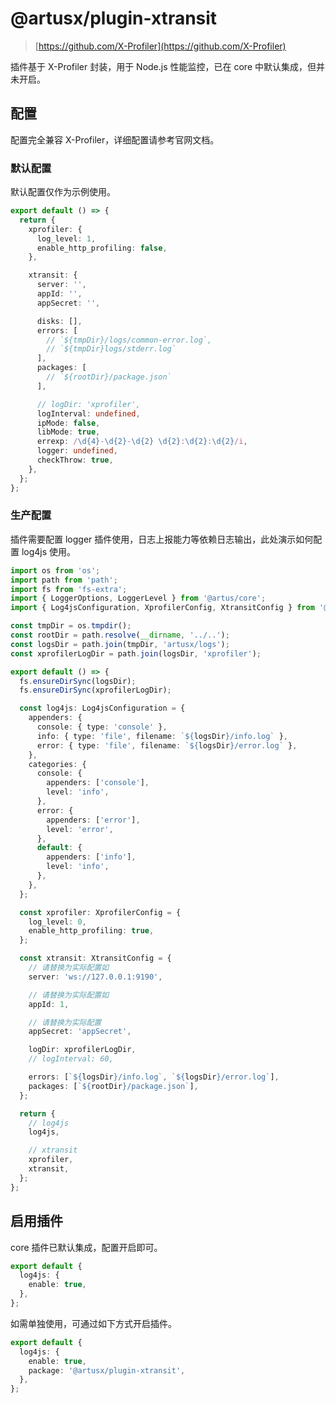 # @artusx/plugin-xtransit

> [https://github.com/X-Profiler](https://github.com/X-Profiler)

插件基于 X-Profiler 封装，用于 Node.js 性能监控，已在 core 中默认集成，但并未开启。

## 配置

配置完全兼容 X-Profiler，详细配置请参考官网文档。

### 默认配置

默认配置仅作为示例使用。

```ts filename="config.default.ts"
export default () => {
  return {
    xprofiler: {
      log_level: 1,
      enable_http_profiling: false,
    },

    xtransit: {
      server: '',
      appId: '',
      appSecret: '',

      disks: [],
      errors: [
        // `${tmpDir}/logs/common-error.log`,
        // `${tmpDir}logs/stderr.log`
      ],
      packages: [
        // `${rootDir}/package.json`
      ],

      // logDir: 'xprofiler',
      logInterval: undefined,
      ipMode: false,
      libMode: true,
      errexp: /\d{4}-\d{2}-\d{2} \d{2}:\d{2}:\d{2}/i,
      logger: undefined,
      checkThrow: true,
    },
  };
};
```

### 生产配置

插件需要配置 logger 插件使用，日志上报能力等依赖日志输出，此处演示如何配置 log4js 使用。

```ts filename="config.prod.ts"
import os from 'os';
import path from 'path';
import fs from 'fs-extra';
import { LoggerOptions, LoggerLevel } from '@artus/core';
import { Log4jsConfiguration, XprofilerConfig, XtransitConfig } from '@artusx/core';

const tmpDir = os.tmpdir();
const rootDir = path.resolve(__dirname, '../..');
const logsDir = path.join(tmpDir, 'artusx/logs');
const xprofilerLogDir = path.join(logsDir, 'xprofiler');

export default () => {
  fs.ensureDirSync(logsDir);
  fs.ensureDirSync(xprofilerLogDir);

  const log4js: Log4jsConfiguration = {
    appenders: {
      console: { type: 'console' },
      info: { type: 'file', filename: `${logsDir}/info.log` },
      error: { type: 'file', filename: `${logsDir}/error.log` },
    },
    categories: {
      console: {
        appenders: ['console'],
        level: 'info',
      },
      error: {
        appenders: ['error'],
        level: 'error',
      },
      default: {
        appenders: ['info'],
        level: 'info',
      },
    },
  };

  const xprofiler: XprofilerConfig = {
    log_level: 0,
    enable_http_profiling: true,
  };

  const xtransit: XtransitConfig = {
    // 请替换为实际配置如
    server: 'ws://127.0.0.1:9190',

    // 请替换为实际配置如
    appId: 1,

    // 请替换为实际配置
    appSecret: 'appSecret',

    logDir: xprofilerLogDir,
    // logInterval: 60,

    errors: [`${logsDir}/info.log`, `${logsDir}/error.log`],
    packages: [`${rootDir}/package.json`],
  };

  return {
    // log4js
    log4js,

    // xtransit
    xprofiler,
    xtransit,
  };
};
```

## 启用插件

core 插件已默认集成，配置开启即可。

```ts filename="plugin.ts"
export default {
  log4js: {
    enable: true,
  },
};
```

如需单独使用，可通过如下方式开启插件。

```ts filename="plugin.ts"
export default {
  log4js: {
    enable: true,
    package: '@artusx/plugin-xtransit',
  },
};
```

